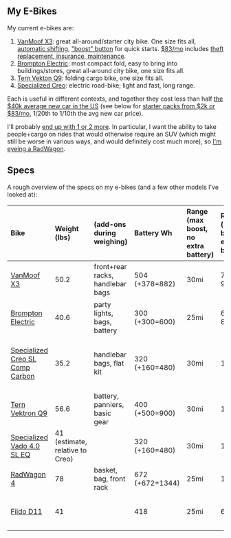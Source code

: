 ## My E-Bikes

My current e-bikes are:

1. [VanMoof X3](bikes/vanmoof-x3): great all-around/starter city bike. One size fits all, [automatic shifting](bikes.md#x3-shifting), ["boost" button](bikes.md#boost-button) for quick starts. [$83/mo](https://www.vanmoof.com/en-US/payment-plans) includes [theft replacement, insurance, maintenance](bikes.md#x3-plan).
2. [Brompton Electric](bikes/brompton-electric): most compact fold, easy to bring into buildings/stores, great all-around city bike, one size fits all.
3. [Tern Vekton Q9](bikes/tern-vektron): folding cargo bike, one size fits all.
4. [Specialized Creo](bikes/specialized-creo): electric road-bike; light and fast, long range.

Each is useful in different contexts, and together they cost less than half [the $40k average new car in the US](./#cost) (see below for [starter packs from $2k or $83/mo](./#starter-packs), 1/20th to 1/10th the avg new car price).

I'll probably [end up with 1 or 2 more](bikes.md#other-ebikes). In particular, I want the ability to take people+cargo on rides that would otherwise require an SUV (which might still be worse in various ways, and would definitely cost much more), so [I'm eyeing a RadWagon](bikes.md#radwagon).

## Specs

A rough overview of the specs on my e-bikes (and a few other models I've looked at):

| Bike | Weight (lbs) | (add-ons during weighing) | Battery Wh | Range (max boost, no extra battery) | Range (min boost, extra battery | Price (base) | Gear / add-ons | Price (total) | One size fits all? | Top speed |
| :--- | :--- | :--- | :--- | :--- | :--- | :--- | :--- | :--- | :--- | :--- |
| [VanMoof X3](bikes.md#x3) | 50.2 | front+rear racks, handlebar bags | 504 (+378=882) | 30mi | 70-90mi? | $2300 | [Theft/maintenance plan](https://www.vanmoof.com/en-US/peace-of-mind) ($690), [extra battery](https://www.vanmoof.com/en-US/electric-bikes/powerbank) ($350), [front basket](https://www.vanmoof.com/shop/en_us/accessories/x3-front-waitress-carrier) ($90), [rear rack](https://www.vanmoof.com/shop/en_us/accessories/x3-rear-carrier) ($70), [panniers](https://www.rei.com/product/885299/ortlieb-back-roller-classic-panniers-pair) ($190), [basic bags/mounts](gear.md#basic-bags-mounts) ($250) | $4000 | ✅ | 20mph (US class 1) |
| [Brompton Electric](bikes.md#e-brompton) | 40.6 | party lights, bags, battery | 300 (+300=600) | 25mi | 60-80mi? | $3800 | [Extra battery](https://www.condorcycles.com/products/brompton-8-55ah-battery-for-electric-bike) ($690), [city bag](https://us.brompton.com/catalogue/bags/electric-bags/city-bag-for-brompton-electric) ($250), [basic bags/mounts](gear.md#basic-bags-mounts) ($250), [rack](https://www.clevercycles.com/brompton-rack-complete-with-4-rollers-and-15785114.html) ($185), [panniers](https://www.ortlieb.com/usa_en/sport-roller-classic+F6310) ($170) | $5400 | ✅ | 20mph (US class 1) |
| [Specialized Creo SL Comp Carbon](bikes.md#creo) | 35.2 | handlebar bags, flat kit | 320 (+160=480) | 30mi | 130mi | $7000 | [Extra battery](https://www.specialized.com/us/en/sl-range-extender-battery/p/173733) ($450) + [cable](https://www.specialized.com/us/en/sl-range-extender-cable-220mm-road/p/173736) ($35), ["Y" charger cable](https://www.specialized.com/us/en/turbo-sl-y-charger-cable/p/173737) ($65), [bottle cages](https://www.specialized.com/us/en/zee-cage-ii--left/p/171461) (2x$25), [basic bags/mounts](gear.md#basic-bags-mounts) ($250), ["egress" pocket](https://www.revelatedesigns.com/index.cfm/store.catalog/Handlebar/EgressPocket) ($70), flat kit ([hand pump](https://www.amazon.com/gp/product/B008R5MDQE/), [tubes+levers](https://www.amazon.com/Continental-Bicycle-700x20-25-Presta-Bundle/dp/B01FG3PJ24); $60) | $8000 | ❌ | 28mph (US class 3) |
| [Tern Vektron Q9](bikes.md#q9) | 56.6 | battery, panniers, basic gear | 400 (+500=900) | 30mi | 100mi | $3200 | [Panniers](https://www.ternbicycles.com/us/accessories/472/bucketload-pannier) (2x$100), [basic bags/mounts](./#basic-bags-mounts) ($150); [400Wh](https://propelbikes.com/product/bosch-powerpack-400wh-performance-line-downtube-battery-html/)/[500Wh](https://propelbikes.com/product/bosch-powerpack-400wh-performance-line-downtube-battery-html/) extra batteries cost $629 ($777) but I've not bought one yet | $3600 | ✅ | 20mph (US class 1) |
| [Specialized Vado 4.0 SL EQ](bikes.md#vado) | 41 (estimate, relative to Creo) |  | 320 (+160=480) | 30mi | 130mi | $3750 | Similar to Creo, ≈$1000 | $4750 | ❌ | 28mph (US class 3) |
| [RadWagon 4](bikes.md#radwagon) | 78 | basket, bag, front rack | 672 (+672=1344) | 25mi | 100mi | $1900 | [Extra battery](https://www.radpowerbikes.com/products/rad-battery-pack-2021) ($550), [bags/seats](https://www.radpowerbikes.com/collections/accessories) could total $300-$600? |  | ✅ | (20mph) (US class 1) |
| [Fiido D11](https://www.fiido.com/products/fiido-d11) | 41 |  | 418 | 25mi | 60mi | $1000 |  |  | ✅ | 16mph (EU class 1), throttle |
